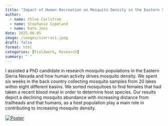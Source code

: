 ```yaml
---
title: "Impact of Human Recreation on Mosquito Density in the Eastern Sierra Nevada"
author:
  - name: Chloe Carlstrom
  - name: Stephanie Copeland
  - name: Kate Joos
date: 2025-06-05
image: /images/sierras1.jpeg
draft: false
format: html
categories: [Fieldwork, Research]
summary: " "
---
```


I assisted a PhD candidate in research mosquito populations in the Eastern Sierra Nevada and how human activity drives mosquito density. We spent six weeks in the back country collecting mosquito samples from 20 lakes within eight different basins. We sorted mosquitoes to find females that had taken a recent blood meal in order to determine host species. Our results depict a declining mosquito abundance with increasing distance from trailheads and that humans, as a host population play a main role in contributing to increasing mosquito density.

<link href="/lightbox/lightbox.min.css" rel="stylesheet" />
<script src="/lightbox/lightbox.min.js"></script>

<a href="/images/poster-full.png" data-lightbox="poster" data-title="Scientific Poster">
  <img src="/images/poster-full.png" alt="Poster" style="max-width: 800px; border: 1px solid #ccc;">
</a>
